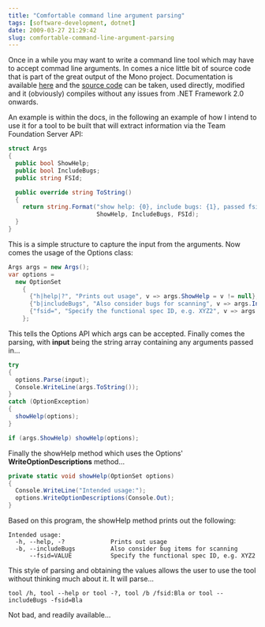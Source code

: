 ```yaml
---
title: "Comfortable command line argument parsing"
tags: [software-development, dotnet]
date: 2009-03-27 21:29:42
slug: comfortable-command-line-argument-parsing
---
```


Once in a while you may want to write a command line tool which may have to accept commad line arguments. In comes a nice little bit of source code that is part of the great output of the Mono project. Documentation is available [here](http://www.ndesk.org/doc/ndesk-options/NDesk.Options/OptionSet.html) and the [source code](http://anonsvn.mono-project.com/viewvc/trunk/mcs/class/Mono.Options/Mono.Options/) can be taken, used directly, modified and it (obviously) compiles without any issues from .NET Framework 2.0 onwards.

An example is within the docs, in the following an example of how I intend to use it for a tool to be built that will extract information via the Team Foundation Server API:

```csharp
struct Args
{
  public bool ShowHelp;
  public bool IncludeBugs;
  public string FSId;

  public override string ToString()
  {
    return string.Format("show help: {0}, include bugs: {1}, passed fsid: {2}",
                         ShowHelp, IncludeBugs, FSId);
  }
}
```

This is a simple structure to capture the input from the arguments. Now comes the usage of the Options class:

```csharp
Args args = new Args();
var options =
  new OptionSet
    {
      {"h|help|?", "Prints out usage", v => args.ShowHelp = v != null},
      {"b|includeBugs", "Also consider bugs for scanning", v => args.IncludeBugs = v != null},
      {"fsid=", "Specify the functional spec ID, e.g. XYZ2", v => args.FSId = v}
    };
```

This tells the Options API which args can be accepted. Finally comes the parsing, with **input** being the string array containing any arguments passed in...

```csharp
try
{
  options.Parse(input);
  Console.WriteLine(args.ToString());
}
catch (OptionException)
{
  showHelp(options);
}

if (args.ShowHelp) showHelp(options);
```

Finally the showHelp method which uses the Options' **WriteOptionDescriptions** method...

```csharp
private static void showHelp(OptionSet options)
{
  Console.WriteLine("Intended usage:");
  options.WriteOptionDescriptions(Console.Out);
}
```

Based on this program, the showHelp method prints out the following:

```
Intended usage:
  -h, --help, -?             Prints out usage
  -b, --includeBugs          Also consider bug items for scanning
      --fsid=VALUE           Specify the functional spec ID, e.g. XYZ2
```

This style of parsing and obtaining the values allows the user to use the tool without thinking much about it. It will parse...

```
tool /h, tool --help or tool -?, tool /b /fsid:Bla or tool --includeBugs -fsid=Bla
```

Not bad, and readily available...